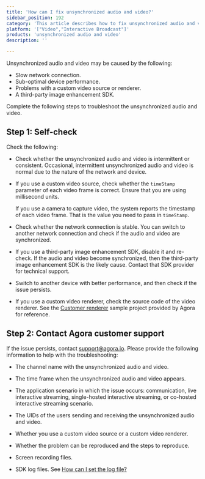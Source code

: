 ```yaml
---
title: 'How can I fix unsynchronized audio and video?'
sidebar_position: 192 
category: 'This article describes how to fix unsynchronized audio and video.' 
platform: '["Video","Interactive Broadcast"]'
products: 'unsynchronized audio and video'   
description: '' 

---
```



Unsynchronized audio and video may be caused by the following:

- Slow network connection.
- Sub-optimal device performance.
- Problems with a custom video source or renderer.
- A third-party image enhancement SDK.

Complete the following steps to troubleshoot the unsynchronized audio and video.

## Step 1: Self-check

Check the following:

- Check whether the unsynchronized audio and video is intermittent or consistent. Occasional, intermittent unsynchronized audio and video is normal due to the nature of the network and device.

- If you use a custom video source, check whether the `timeStamp` parameter of each video frame is correct. Ensure that you are using millisecond units. 

  <div class="alert note">If you use a camera to capture video, the system reports the timestamp of each video frame. That is the value you need to pass in <code>timeStamp</code>.</div>

- Check whether the network connection is stable. You can switch to another network connection and check if the audio and video are synchronized. 

- If you use a third-party image enhancement SDK, disable it and re-check. If the audio and video become synchronized, then the third-party image enhancement SDK is the likely cause. Contact that SDK provider for technical support.

- Switch to another device with better performance, and then check if the issue persists.

- If you use a custom video renderer, check the source code of the video renderer. See the [Customer renderer](https://github.com/AgoraIO/Advanced-Video/tree/master/Android/sample-custom-render) sample project provided by Agora for reference.

## Step 2: Contact Agora customer support

If the issue persists, contact [support@agora.io](mailto:support@agora.io). Please provide the following information to help with the troubleshooting:

- The channel name with the unsynchronized audio and video.

- The time frame when the unsynchronized audio and video appears.

- The application scenario in which the issue occurs: communication, live interactive streaming, single-hosted interactive streaming, or co-hosted interactive streaming scenario.

- The UIDs of the users sending and receiving the unsynchronized audio and video.

- Whether you use a custom video source or a custom video renderer.

- Whether the problem can be reproduced and the steps to reproduce.

- Screen recording files.

- SDK log files. See [How can I set the log file?](https://docs.agora.io/en/faq/logfile)

  